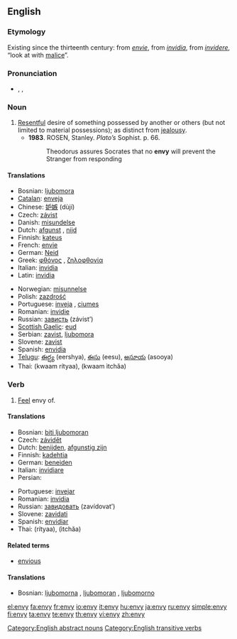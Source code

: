 ==English==

===Etymology===
Existing since the thirteenth century: from {{OF.}} ''[[envie#French|envie]]'', from {{L.}} ''[[invidia#Latin|invidia]]'', from ''[[invidere#Latin|invidere]]'', “look at with [[malice]]”.

===Pronunciation===
* {{UK}} {{enPR|ĕn'vē}}, {{IPA|/ˈɛnviː/}}, {{SAMPA|/"Envi:/}}

===Noun===
{{en-noun|envies|-}}

# [[resentful|Resentful]] desire of something possessed by another or others (but not limited to material possessions); as distinct from [[jealousy]].
#* '''1983'''.  ROSEN, Stanley.  ''Plato’s'' Sophist.  p. 66.
#*: Theodorus assures Socrates that no '''envy''' will prevent the Stranger from responding

====Translations====
{{trans-top|Envy (nounal sense)}}
* Bosnian: [[ljubomora]] {{f}}
* [[Catalan]]: [[enveja]] {{f}}
* Chinese: [[妒嫉]] (dùjí)
* Czech: [[závist]] {{f}}
* Danish: [[misundelse]]
* Dutch: [[afgunst]] {{f}}, [[nijd|nĳd]] {{m}}
* Finnish: [[kateus]] {{m}}
* French: [[envie]] {{f}}
* German: [[Neid]] {{m}}
* Greek: [[φθόνος]] {{m}}, [[ζηλοφθονία]] {{f}}
* Italian: [[invidia]] {{f}}
* Latin: [[invidia]] {{f}}
{{trans-mid}}
* Norwegian: [[misunnelse]]
* Polish: [[zazdrość]] {{f}}
* Portuguese: [[inveja]] {{f}}, [[ciumes]] {{m}}
* Romanian: [[invidie]] {{f}}
* Russian: [[зависть]] (závist’) {{f}}
* [[Scottish Gaelic]]: [[eud]] {{m}}
* Serbian: [[zavist]], [[ljubomora]]
* Slovene: [[zavist]] {{f}}
* Spanish: [[envidia]] {{f}}
* [[Telugu]]: [[ఈర్ష్య]] (eershya), [[ఈసు]] (eesu), [[అసూయ]] (asooya)
* Thai: {{Thai|[[ความริษยา]]}} (kwaam rítyaa), {{Thai|[[ความอิจฉา]]}} (kwaam ìtchăa)
{{trans-bottom}}

===Verb===
{{en-verb|env|i|ed}}

# [[feel|Feel]] envy of.

====Translations====
{{trans-top|to envy}}
* Bosnian: [[biti ljubomoran]]
* Czech: [[závidět]]
* Dutch: [[benijden|benĳden]], [[afgunstig zijn|afgunstig zĳn]]
* Finnish: [[kadehtia]]
* German: [[beneiden]]
* Italian: [[invidiare]]
* Persian: {{fa-Arab|[[حسادت ورزیدن]]}}
{{trans-mid}}
* Portuguese: [[invejar]]
* Romanian: [[invidia]]
* Russian: [[завидовать]] (zavídovat’) {{f}}
* Slovene: [[zavidati]]
* Spanish: [[envidiar]]
* Thai: {{Thai|[[ริษยา]]}} (rítyaa), {{Thai|[[อิจฉา]]}} (ìtchăa)
{{trans-bottom}}

====Related terms====
* [[envious]]

====Translations====
{{trans-top|Translations to be checked}}
* Bosnian: [[ljubomorna]] {{f}}, [[ljubomoran]] {{m}}, [[ljubomorno]] {{n}}
{{trans-mid}}
{{trans-bottom}}

[[Category:English abstract nouns]]
[[Category:English transitive verbs]]

[[el:envy]]
[[fa:envy]]
[[fr:envy]]
[[io:envy]]
[[it:envy]]
[[hu:envy]]
[[ja:envy]]
[[ru:envy]]
[[simple:envy]]
[[fi:envy]]
[[ta:envy]]
[[te:envy]]
[[th:envy]]
[[vi:envy]]
[[zh:envy]]